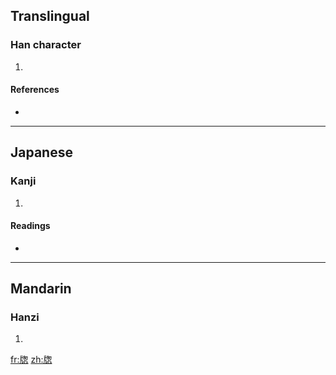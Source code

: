 ==Translingual==

===Han character===
{{Han char|rn=91|rad=片|as=09|sn=13|four=|canj=中中心大心 (LLPKP), 中弓心大心 (LNPKP)}}

# {{defn|Han|sort=片09}}

====References====
* {{Han ref|kx=0693.420|dkj=19865|dj=1107.060|hdz=32018.070|uh=724E|ud=29262}}

----

==Japanese==

===Kanji===
{{ja-kanji|grade=|rs=片09}}

# {{defn|Japanese}}

====Readings====
* {{ja-readings|on=[[そう]] (sō)|kun=[[まど]] (mado)}}

----

==Mandarin==

===Hanzi===
{{cmn-hanzi|pin=[[chuāng]] ([[chuang1]])|wg=ch'uang<sup>1</sup>}}

# {{defn|Mandarin}}

[[fr:牎]]
[[zh:牎]]